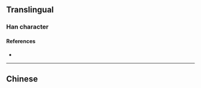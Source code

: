 {{character info/new}}
==Translingual==

===Han character===
{{Han char|rn=85|rad=水|as=11|sn=14|four=|canj=EOKP|ids=⿰氵悠}}

====References====
* {{Han ref|kx=0644.120|dkj=18093|dj=1051.220|hdz=31725.030|uh=6EFA|ud=28410}}

----

==Chinese==
{{zh-see|浟|a}}